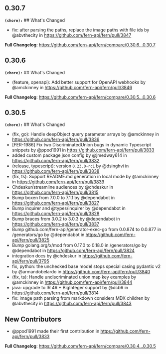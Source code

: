 ## 0.30.7
**`(chore):`** ## What's Changed
* fix: after parsing the paths, replace the image paths with file ids by @abvthecity in https://github.com/fern-api/fern/pull/3847


**Full Changelog**: https://github.com/fern-api/fern/compare/0.30.6...0.30.7

## 0.30.6
**`(chore):`** ## What's Changed
* (feature, openapi): Add better support for OpenAPI webhooks by @amckinney in https://github.com/fern-api/fern/pull/3846


**Full Changelog**: https://github.com/fern-api/fern/compare/0.30.5...0.30.6

## 0.30.5
**`(chore):`** ## What's Changed
* (fix, go): Handle deepObject query parameter arrays by @amckinney in https://github.com/fern-api/fern/pull/3836
* [FER-1986] Fix two DiscriminatedUnion bugs in dynamic Typescript snippets by @ppod1991 in https://github.com/fern-api/fern/pull/3833
* added custom package json config by @jmedway614 in https://github.com/fern-api/fern/pull/3832
* (release, typescript): version `0.23.0-rc1` by @dsinghvi in https://github.com/fern-api/fern/pull/3838
* (fix, ts): Support README.md generation in local mode by @amckinney in https://github.com/fern-api/fern/pull/3839
* Chdeskur/streamline audiences by @chdeskur in https://github.com/fern-api/fern/pull/3815
* Bump boxen from 7.0.0 to 7.1.1 by @dependabot in https://github.com/fern-api/fern/pull/3827
* Bump inquirer and @types/inquirer by @dependabot in https://github.com/fern-api/fern/pull/3828
* Bump braces from 3.0.2 to 3.0.3 by @dependabot in https://github.com/fern-api/fern/pull/3837
* Bump github.com/fern-api/generator-exec-go from 0.0.874 to 0.0.877 in /generators/go by @dependabot in https://github.com/fern-api/fern/pull/3825
* Bump golang.org/x/mod from 0.17.0 to 0.18.0 in /generators/go by @dependabot in https://github.com/fern-api/fern/pull/3824
* integration docs by @chdeskur in https://github.com/fern-api/fern/pull/3795
* fix, python: the unchecked base model stops special casing pydantic v2 by @armandobelardo in https://github.com/fern-api/fern/pull/3840
* (fix, ts): Handle undiscriminated union map key examples by @amckinney in https://github.com/fern-api/fern/pull/3844
* java: upgrade to IR 46 + BigInteger support by @dcb6 in https://github.com/fern-api/fern/pull/3814
* fix: image path parsing from markdown considers MDX children by @abvthecity in https://github.com/fern-api/fern/pull/3843

## New Contributors
* @ppod1991 made their first contribution in https://github.com/fern-api/fern/pull/3833

**Full Changelog**: https://github.com/fern-api/fern/compare/0.30.4...0.30.5

